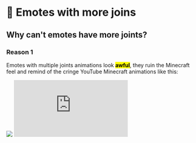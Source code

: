 # 🦴 Emotes with more joins

## Why can't emotes have more joints?

### Reason 1

Emotes with multiple joints animations look <mark>**awful**</mark>, they ruin the Minecraft feel and remind of the cringe YouTube Minecraft animations like this:

<img src="/assets/images/image (245).png" />

<Frame>
  <iframe 
    className="w-full aspect-video rounded-xl" 
    src="https://www.youtube.com/embed/_zpodmZW65E" 
    title="YouTube video player" 
    frameBorder="0" 
    allow="accelerometer; autoplay; clipboard-write; encrypted-media; gyroscope; picture-in-picture" 
    allowFullScreen 
  />
</Frame>

### Reason 2

The current emotes have the same style of Bedrock edition emotes, which follows the Mojang style guidelines.


[View here](https://minecraft.wiki/w/Emotes)


### Reason 3

Adding more joins would require a **complete rewrite** of the animations code which would take weeks of coding and will introduce overhead to the server.